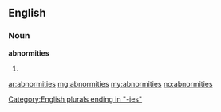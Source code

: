 ==English==

===Noun===
'''abnormities'''

# {{plural of|[[abnormity]]}}

[[Category:English plurals ending in "-ies"]]

[[ar:abnormities]]
[[mg:abnormities]]
[[my:abnormities]]
[[no:abnormities]]
